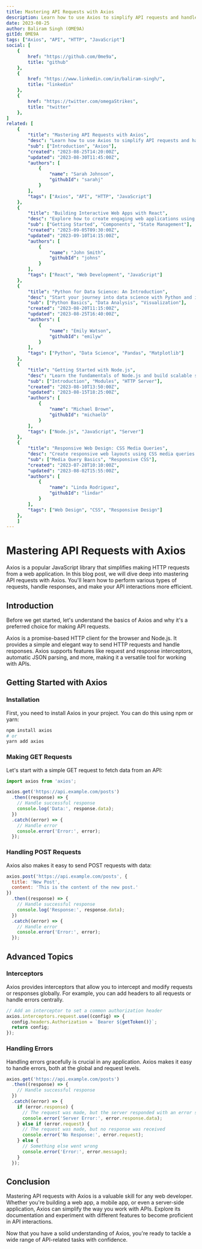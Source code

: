 ```yaml
---
title: Mastering API Requests with Axios
description: Learn how to use Axios to simplify API requests and handle responses efficiently.
date: 2023-08-25
author: Baliram Singh (OME9A)
gitId: 0ME9A
tags: ["Axios", "API", "HTTP", "JavaScript"]
social: [
    {
        href: "https://github.com/0me9a",
        title: "github"
    },
    {
        href: "https://www.linkedin.com/in/baliram-singh/",
        title: "linkedin"
    },
    {
        href: "https://twitter.com/omegaStrikes",
        title: "twitter"
    },
]
related: [
    {
        "title": "Mastering API Requests with Axios",
        "desc": "Learn how to use Axios to simplify API requests and handle responses efficiently...",
        "sub": ["Introduction", "Axios"],
        "created": "2023-08-25T14:20:00Z",
        "updated": "2023-08-30T11:45:00Z",
        "authors": [
            {
                "name": "Sarah Johnson",
                "githubId": "sarahj"
            }
        ],
        "tags": ["Axios", "API", "HTTP", "JavaScript"]
    },
    {
        "title": "Building Interactive Web Apps with React",
        "desc": "Explore how to create engaging web applications using React.js...",
        "sub": ["Getting Started", "Components", "State Management"],
        "created": "2023-09-05T09:30:00Z",
        "updated": "2023-09-10T14:15:00Z",
        "authors": [
            {
                "name": "John Smith",
                "githubId": "johns"
            }
        ],
        "tags": ["React", "Web Development", "JavaScript"]
    },
    {
        "title": "Python for Data Science: An Introduction",
        "desc": "Start your journey into data science with Python and its powerful libraries...",
        "sub": ["Python Basics", "Data Analysis", "Visualization"],
        "created": "2023-08-20T11:15:00Z",
        "updated": "2023-08-25T16:40:00Z",
        "authors": [
            {
                "name": "Emily Watson",
                "githubId": "emilyw"
            }
        ],
        "tags": ["Python", "Data Science", "Pandas", "Matplotlib"]
    },
    {
        "title": "Getting Started with Node.js",
        "desc": "Learn the fundamentals of Node.js and build scalable server-side applications...",
        "sub": ["Introduction", "Modules", "HTTP Server"],
        "created": "2023-08-10T13:50:00Z",
        "updated": "2023-08-15T18:25:00Z",
        "authors": [
            {
                "name": "Michael Brown",
                "githubId": "michaelb"
            }
        ],
        "tags": ["Node.js", "JavaScript", "Server"]
    },
    {
        "title": "Responsive Web Design: CSS Media Queries",
        "desc": "Create responsive web layouts using CSS media queries for different screen sizes...",
        "sub": ["Media Query Basics", "Responsive CSS"],
        "created": "2023-07-28T10:10:00Z",
        "updated": "2023-08-02T15:55:00Z",
        "authors": [
            {
                "name": "Linda Rodriguez",
                "githubId": "lindar"
            }
        ],
        "tags": ["Web Design", "CSS", "Responsive Design"]
    },
    ]
---
```


# Mastering API Requests with Axios

Axios is a popular JavaScript library that simplifies making HTTP requests from a web application. In this blog post, we will dive deep into mastering API requests with Axios. You'll learn how to perform various types of requests, handle responses, and make your API interactions more efficient.

## Introduction

Before we get started, let's understand the basics of Axios and why it's a preferred choice for making API requests.

Axios is a promise-based HTTP client for the browser and Node.js. It provides a simple and elegant way to send HTTP requests and handle responses. Axios supports features like request and response interceptors, automatic JSON parsing, and more, making it a versatile tool for working with APIs.

## Getting Started with Axios

### Installation

First, you need to install Axios in your project. You can do this using npm or yarn:

```bash
npm install axios
# or
yarn add axios
```

### Making GET Requests

Let's start with a simple GET request to fetch data from an API:

```javascript
import axios from 'axios';

axios.get('https://api.example.com/posts')
  .then((response) => {
    // Handle successful response
    console.log('Data:', response.data);
  })
  .catch((error) => {
    // Handle error
    console.error('Error:', error);
  });
```

### Handling POST Requests

Axios also makes it easy to send POST requests with data:

```javascript
axios.post('https://api.example.com/posts', {
  title: 'New Post',
  content: 'This is the content of the new post.'
})
  .then((response) => {
    // Handle successful response
    console.log('Response:', response.data);
  })
  .catch((error) => {
    // Handle error
    console.error('Error:', error);
  });
```

## Advanced Topics

### Interceptors

Axios provides interceptors that allow you to intercept and modify requests or responses globally. For example, you can add headers to all requests or handle errors centrally.

```javascript
// Add an interceptor to set a common authorization header
axios.interceptors.request.use((config) => {
  config.headers.Authorization = `Bearer ${getToken()}`;
  return config;
});
```

### Handling Errors

Handling errors gracefully is crucial in any application. Axios makes it easy to handle errors, both at the global and request levels.

```javascript
axios.get('https://api.example.com/posts')
  .then((response) => {
    // Handle successful response
  })
  .catch((error) => {
    if (error.response) {
      // The request was made, but the server responded with an error status code
      console.error('Server Error:', error.response.data);
    } else if (error.request) {
      // The request was made, but no response was received
      console.error('No Response:', error.request);
    } else {
      // Something else went wrong
      console.error('Error:', error.message);
    }
  });
```

## Conclusion

Mastering API requests with Axios is a valuable skill for any web developer. Whether you're building a web app, a mobile app, or even a server-side application, Axios can simplify the way you work with APIs. Explore its documentation and experiment with different features to become proficient in API interactions.

Now that you have a solid understanding of Axios, you're ready to tackle a wide range of API-related tasks with confidence.
